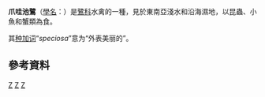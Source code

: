 {{Speciesbox 
| taxon =  Ardeola speciosa
| image = Ardeola speciosa.JPG
| image_width = 250px
| image_caption = 繁殖羽
| image2 = Javan Pond Heron RWD.jpg
| image2_width = 250px
| image2_caption = 非繁殖羽
| status = LC 
| status_system = IUCN3.1
| status_ref =<ref name= IUCN>{{IUCN|assessors=BirdLife International|year=2016|version=2017.1|id=22697138|title=''Ardeola speciosa''|downloaded=1 October 2016}} 資料庫資料包含說明此物種被編入無危級別的原因.</ref>
| authority = [[Thomas_Horsfield|Horsfield]], 1821
}}

'''爪哇池鷺'''（[[學名|學名]]：{{lang|la|''Ardeola speciosa''}}）是[[鷺科|鷺科]]水禽的一種，見於東南亞淺水和沿海濕地，以昆蟲、小魚和蟹類為食。

其[[种加词|种加词]]“''speciosa''”意为“外表美丽的”。

==參考資料==
{{reflist}}
{{Taxonbar|from=Q498183}}

[[Category:池鷺屬|Z]]
[[Category:爪哇动物|Z]]
[[Category:1821年描述的鳥類|Z]]